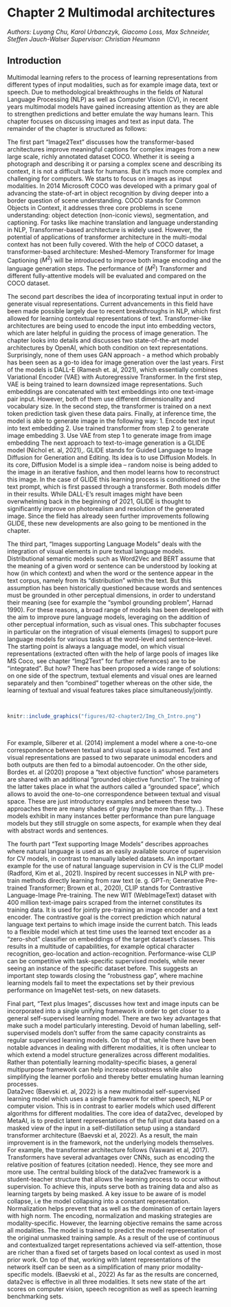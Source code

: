 # Chapter 2 Multimodal architectures 
*Authors: Luyang Chu, Karol Urbanczyk, Giacomo Loss, Max Schneider, Steffen Jauch-Walser*
*Supervisor: Christian Heumann*

## Introduction

Multimodal learning refers to the process of learning representations from different types of input modalities, such as for example image data, text or speech.
Due to methodological breakthroughs in the fields of Natural Language Processing (NLP) as well as Computer Vision (CV), in recent years multimodal models have gained increasing attention as they are able to strengthen predictions and better emulate the way humans learn.
This chapter focuses on discussing images and text as input data.
The remainder of the chapter is structured as follows: 

The first part “Image2Text” discusses how the transformer-based architectures improve meaningful captions for complex images from a new large scale,
richly annotated dataset COCO. 
Whether it is seeing a photograph and describing it or parsing a complex scene and describing its context, it is not a difficult task for humans.
But it’s much more complex and challenging for computers. We starts to focus on images as input modalities. 
In 2014 Microsoft COCO was developed with a primary goal of advancing the state-of-art in object recognition by diving deeper into a border question of scene understanding. 
COCO stands for Common Objects in Context, it addresses three core problems in scene understanding: object detection (non-iconic views), segmentation, and captioning. 
For tasks like machine translation and language understanding in NLP, Transformer-based architecture is widely used. 
However, the potential of applications of transformer architecture in the multi-modal context has not been fully covered. 
With the help of COCO dataset, a transformer-based architecture: Meshed-Memory Transformer for Image Captioning ($M^2$) will be introduced to improve both image encoding and the language generation steps. 
The performance of ($M^2$) Transformer and different fully-attentive models will be evaluated and compared on the COCO dataset.

The second part describes the idea of incorporating textual input in order to generate visual representations. Current advancements in this field have been made possible largely due to recent breakthroughs in NLP, which first allowed for learning contextual representations of text. Transformer-like architectures are being used to encode the input into embedding vectors, which are later helpful in guiding the process of image generation.
The chapter looks into details and discusses two state-of-the-art model architectures by OpenAI, which both condition on text representations. Surprisingly, none of them uses GAN approach - a method which probably has been seen as a go-to idea for image generation over the last years. 
First of the models is DALL-E (Ramesh et. al, 2021), which essentially combines Variational Encoder (VAE) with Autoregressive Transformer. In the first step, VAE is being trained to learn downsized image representations. Such embeddings are concatenated with text embeddings into one text-image pair input. However, both of them use different dimensionality and vocabulary size. In the second step, the transformer is trained on a next token prediction task given these data pairs. Finally, at inference time, the model is able to generate image in the following way:
1.	Encode text input into text embedding
2.	Use trained transformer from step 2 to generate image embedding
3.	Use VAE from step 1 to generate image from image embedding
The next approach to text-to-image generation is a GLIDE model (Nichol et. al, 2021),. GLIDE stands for Guided Language to Image Diffusion for Generation and Editing. Its idea is to use Diffusion Models. In its core, Diffusion Model is a simple idea – random noise is being added to the image in an iterative fashion, and then model learns how to reconstruct this image. In the case of GLIDE this learning process is conditioned on the text prompt, which is first passed through a transformer.
Both models differ in their results. While DALL-E’s result images might have been overwhelming back in the beginning of 2021, GLIDE is thought to significantly improve on photorealism and resolution of the generated image. Since the field has already seen further improvements following GLIDE, these new developments are also going to be mentioned in the chapter.

The third part, “Images supporting Language Models” deals with the integration of visual elements in pure textual language models.
Distributional semantic models such as Word2Vec and BERT assume that the meaning of a given word or sentence can be understood by looking at how (in which context) and when the word or the sentence appear in the text corpus, namely from its “distribution” within the text.
But this assumption has been historically questioned because words and sentences must be grounded in other perceptual dimensions, in order to understand their meaning (see for example the “symbol grounding problem”, Harnad 1990).
For these reasons, a broad range of models has been developed with the aim to improve pure language models, leveraging on the addition of other perceptual information, such as visual ones.
This subchapter focuses in particular on the integration of visual elements (images) to support pure language models for various tasks at the word-level and sentence-level.
The starting point is always a language model, on which visual representations (extracted often with the help of large pools of images like MS Coco, see chapter "Img2Text" for further references) are to be “integrated”.
But how?
There has been proposed a wide range of solutions: on one side of the spectrum, textual elements and visual ones are learned separately and then “combined” together whereas on the other side, the learning of textual and visual features takes place simultaneously/jointly. 

<br>
```r
knitr::include_graphics("figures/02-chapter2/Img_Ch_Intro.png")
```
<br>

For example, Silberer et al. (2014) implement a model where a one-to-one correspondence between textual and visual space is assumed.
Text and visual representations are passed to two separate unimodal encoders and both outputs are then fed to a bimodal autoencoder.
On the other side, Bordes et. al (2020) propose a “text objective function” whose parameters are shared with an additional “grounded objective function”.
The training of the latter takes place in what the authors called a “grounded space”, which allows to avoid the one-to-one correspondence between textual and visual space.
These are just introductory examples and between these two approaches there are many shades of gray (maybe more than fifty…).
These models exhibit in many instances better performance than pure language models but they still struggle on some aspects, for example when they deal with abstract words and sentences.

The fourth part “Text supporting Image Models” describes approaches where natural language is used as an easily available source of supervision for CV models, in contrast to manually labeled datasets.
An important example for the use of natural language supervision in CV is the CLIP model (Radford, Kim et al., 2021).
Inspired by recent successes in NLP with pre-train methods directly learning from raw text (e. g. GPT-n;  Generative Pre-trained Transformer; Brown et al., 2020), CLIP stands for Contrastive Language-Image Pre-training.
The new WIT (WebImageText) dataset with 400 million text-image pairs scraped from the internet constitutes its training data.
It is used for jointly pre-training an image encoder and a text encoder.
The contrastive goal is the correct prediction which natural language text pertains to which image inside the current batch.
This leads to a flexible model which at test time uses the learned text encoder as a “zero-shot” classifier on embeddings of the target dataset’s classes.
This results in a multitude of capabilities, for example optical character recognition, geo-location and action-recognition.
Performance-wise CLIP can be competitive with task-specific supervised models, while never seeing an instance of the specific dataset before.
This suggests an important step towards closing the “robustness gap”, where machine learning models fail to meet the expectations set by their previous performance on ImageNet test-sets, on new datasets.

Final part, “Text plus Images”, discusses how text and image inputs can be incorporated into a single unifying framework in order to get closer to a general self-supervised learning model.
There are two key advantages that make such a model particularly interesting.
Devoid of human labelling, self-supervised models don't suffer from the same capacity constraints as regular supervised learning models. 
On top of that, while there have been notable advances in dealing with different modalities, it is often unclear to which extend a model structure generalizes across different modalities. 
Rather than potentially learning modality-specific biases, a general multipurpose framework can help increase robustness while also simplifying the learner porfolio and thereby better emulating human learning processes. \
Data2vec (Baevski et. al, 2022) is a new multimodal self-supervised learning model which uses a single framework for either speech, NLP or computer vision.
This is in contrast to earlier models which used different algorithms for different modalities.
The core idea of data2vec, developed by MetaAI, is to predict latent representations of the full input data based on a masked view of the input in a self-distillation setup using a standard transformer architecture (Baevski et al, 2022). As a result, the main improvement is in the framework, not the underlying models themselves.
For example, the transformer architecture follows (Vaswani et al, 2017).
Transformers have several advantages over CNNs, such as encoding the relative position of features (citation needed). Hence, they see more and more use.
The central building block of the data2vec framework is a student-teacher structure that allows the learning process to occur without supervision.
To achieve this, inputs serve both as training data and also as learning targets by being masked.
A key issue to be aware of is model collapse, i.e the model collapsing into a constant representation. Normalization helps prevent that as well as the domination of certain layers with high norm.
The encoding, normalization and masking strategies are modality-specific.
However, the learning objective remains the same across all modalities. 
The model is trained to predict the model representation of the original unmasked training sample.
As a result of the use of continuous and contextualized target representations achieved via self-attention, those are richer than a fixed set of targets based on local context as used in most prior work. 
On top of that, working with latent representations of the network itself can be seen as a simplification of many prior modality-specific models. (Baevski et al., 2022)
As far as the results are concerned, data2vec is effective in all three modalities.
It sets new state of the art scores on computer vision, speech recognition as well as speech learning benchmarking sets.
